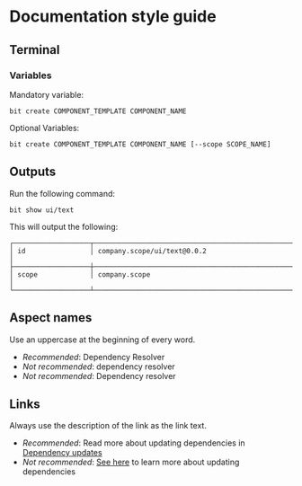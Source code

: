 # Documentation style guide

## Terminal

### Variables

Mandatory variable:

```
bit create COMPONENT_TEMPLATE COMPONENT_NAME
```

Optional Variables:

```
bit create COMPONENT_TEMPLATE COMPONENT_NAME [--scope SCOPE_NAME]
```

## Outputs
Run the following command:
```
bit show ui/text
```
This will output the following:

```
┌───────────────────┬──────────────────────────────────────────────────────────┐
│ id                │ company.scope/ui/text@0.0.2                              │
├───────────────────┼──────────────────────────────────────────────────────────┤
│ scope             │ company.scope                                            │
└───────────────────┴──────────────────────────────────────────────────────────┘
```

## Aspect names

Use an uppercase at the beginning of every word.

* _Recommended_: Dependency Resolver 
* _Not recommended_: dependency resolver
* _Not recommended_: Dependency resolver

## Links

Always use the description of the link as the link text.

* _Recommended_: Read more about updating dependencies in [Dependency updates](#) 
* _Not recommended_: [See here](#) to learn more about updating dependencies
